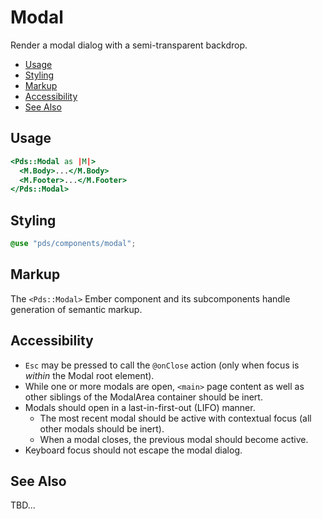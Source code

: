 
# Modal
Render a modal dialog with a semi-transparent backdrop.

- [Usage](#usage)
- [Styling](#styling)
- [Markup](#markup)
- [Accessibility](#accessibility)
- [See Also](#see-also)


## Usage

```handlebars
<Pds::Modal as |M|>
  <M.Body>...</M.Body>
  <M.Footer>...</M.Footer>
</Pds::Modal>
```
<ArgsTable of="PdsModal" />


## Styling
```scss
@use "pds/components/modal";
```


## Markup
The `<Pds::Modal>` Ember component and its subcomponents handle generation of
semantic markup.


## Accessibility
- `Esc` may be pressed to call the `@onClose` action (only when focus is
  _within_ the Modal root element).
- While one or more modals are open, `<main>` page content as well as
  other siblings of the ModalArea container should be inert.
- Modals should open in a last-in-first-out (LIFO) manner.
  - The most recent modal should be active with contextual focus
    (all other modals should be inert).
  - When a modal closes, the previous modal should become active.
- Keyboard focus should not escape the modal dialog.


## See Also
TBD...
